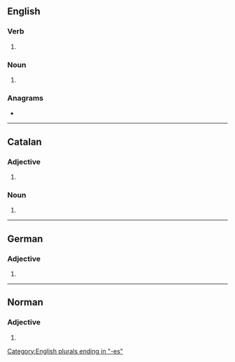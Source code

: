 {{also|Grosses|großes|Großes}}
==English==

===Verb===
{{head|en|verb form}}

# {{en-third-person singular of|gross}}

===Noun===
{{head|en|noun plural form}}

# {{plural of|gross|lang=en}}

===Anagrams===
* {{anagrams|en|Gossers}}

[[Category:English plurals ending in "-es"]]

----

==Catalan==

===Adjective===
{{head|ca|adjective form}}

# {{feminine plural of|gros|lang=ca}}

===Noun===
{{head|ca|noun form}}

# {{plural of|grossa|lang=ca}}

----

==German==

===Adjective===
{{head|de|adjective form}}

# {{de-inflected form of|gross}}

----

==Norman==

===Adjective===
{{nrf-adj-form}}

# {{feminine plural of|gros|lang=nrf}}